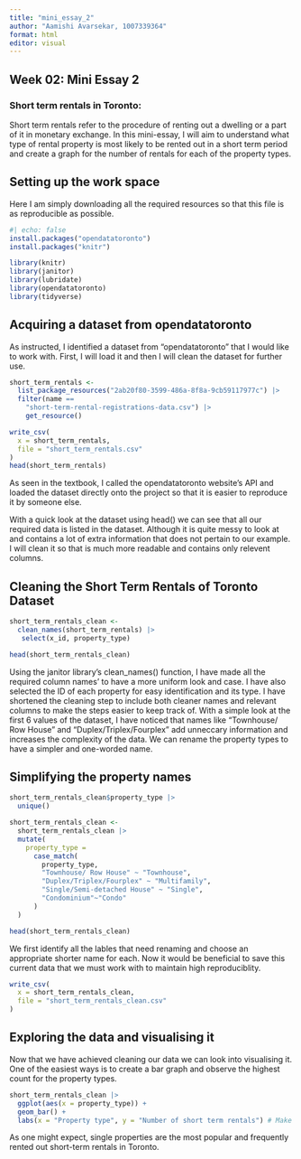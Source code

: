 ```yaml
---
title: "mini_essay_2"
author: "Aamishi Avarsekar, 1007339364"
format: html
editor: visual
---
```


## Week 02: Mini Essay 2

### Short term rentals in Toronto:
Short term rentals refer to the procedure of renting out a dwelling or a part of it in monetary exchange. In this mini-essay, I will aim to understand what type of rental property is most likely to be rented out in a short term period and create a graph for the number of rentals for each of the property types.

## Setting up the work space
Here I am simply downloading all the required resources so that this file is as reproducible as possible.

```r
#| echo: false
install.packages("opendatatoronto")
install.packages("knitr")

library(knitr)
library(janitor)
library(lubridate)
library(opendatatoronto)
library(tidyverse)
```

## Acquiring a dataset from opendatatoronto
As instructed, I identified a dataset from "opendatatoronto" that I would like to work with. First, I will load it and then I will clean the dataset for further use.


```r
short_term_rentals <- 
  list_package_resources("2ab20f80-3599-486a-8f8a-9cb59117977c") |>
  filter(name == 
    "short-term-rental-registrations-data.csv") |>
    get_resource()

write_csv(
  x = short_term_rentals,
  file = "short_term_rentals.csv"
)
head(short_term_rentals)
```
As seen in the textbook, I called the opendatatoronto website's API and loaded the dataset directly onto the project so that it is easier to reproduce it by someone else.

With a quick look at the dataset using head() we can see that all our required data is listed in the dataset. Although it is quite messy to look at and contains a lot of extra information that does not pertain to our example. I will clean it so that is much more readable and contains only relevent columns.

## Cleaning the Short Term Rentals of Toronto Dataset

```r
short_term_rentals_clean <-
  clean_names(short_term_rentals) |>
   select(x_id, property_type)

head(short_term_rentals_clean)
```

Using the janitor library's clean_names() function, I have made all the required column names' to have a more uniform look and case. I have also selected the ID of each property for easy identification and its type. I have shortened the cleaning step to include both cleaner names and relevant columns to make the steps easier to keep track of. With a simple look at the first 6 values of the dataset, I have noticed that names like "Townhouse/ Row House" and "Duplex/Triplex/Fourplex" add unneccary information and increases the complexity of the data. We can rename the property types to have a simpler and one-worded name.

## Simplifying the property names
```r
short_term_rentals_clean$property_type |>
  unique()

short_term_rentals_clean <-
  short_term_rentals_clean |>
  mutate(
    property_type =
      case_match(
        property_type,
        "Townhouse/ Row House" ~ "Townhouse",
        "Duplex/Triplex/Fourplex" ~ "Multifamily",
        "Single/Semi-detached House" ~ "Single",
        "Condominium"~"Condo"
      )
  )

head(short_term_rentals_clean)
```
We first identify all the lables that need renaming and choose an appropriate shorter name for each. Now it would be beneficial to save this current data that we must work with to maintain high reproduciblity. 

```r
write_csv(
  x = short_term_rentals_clean,
  file = "short_term_rentals_clean.csv"
)
```

## Exploring the data and visualising it

Now that we have achieved cleaning our data we can look into visualising it. One of the easiest ways is to create a bar graph and observe the highest count for the property types.

```r
short_term_rentals_clean |>
  ggplot(aes(x = property_type)) +
  geom_bar() + 
  labs(x = "Property type", y = "Number of short term rentals") # Make labels more meaningful
```

As one might expect, single properties are the most popular and frequently rented out short-term rentals in Toronto.





